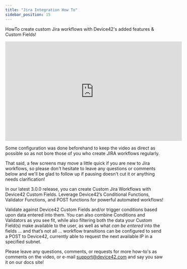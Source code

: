 ```yaml
---
title: "Jira Integration How To"
sidebar_position: 15
---
```


HowTo create custom Jira workflows with Device42's added features & Custom Fields!

<iframe width="560" height="315" src="https://www.youtube.com/embed/QhaPUM8a5jI" frameborder="0" allow="autoplay; encrypted-media" allowfullscreen></iframe>

Some configuration was done beforehand to keep the video as direct as possible so as not bore those of you who create JIRA workflows regularly.

That said, a few screens may move a little quick if you are new to Jira workflows, so please don't hesitate to leave any questions or comments below and we'll be glad to follow up if pausing doesn't cut it or anything needs clarification!

In our latest 3.0.0 release, you can create Custom Jira Workflows with Device42 Custom Fields. Leverage Device42’s Conditional Functions, Validator Functions, and POST functions for powerful automated workflows!

Validate against Device42 Custom Fields and/or trigger conditions based upon data entered into them. You can also combine Conditions and Validators as you see fit, while also filtering both the data your Custom Field(s) make available to the user, as well as what _can be entered_ into the fields … and that’s not all … workflow transitions can be configured to send a POST to Device42, currently able to request the next available IP in a specified subnet.

Please leave any questions, comments, or requests for more how-to's as comments on the video, or e-mail support@device42.com and say you saw it on our docs site!
